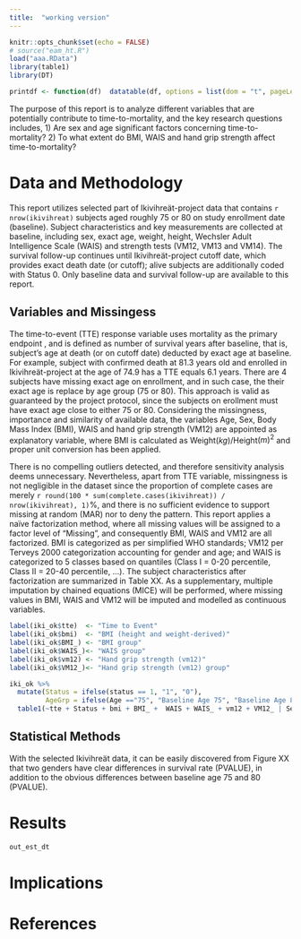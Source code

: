 ```yaml
---
title:  "working version"
---
```


```r
knitr::opts_chunk$set(echo = FALSE)
# source("eam_ht.R")
load("aaa.RData")
library(table1)
library(DT)

printdf <- function(df)  datatable(df, options = list(dom = "t", pageLength = nrow(df)))
```


The purpose of this report is to analyze different variables that are potentially contribute to time-to-mortality, and the key research questions includes,
1)	Are sex and age significant factors concerning time-to-mortality?
2)	To what extent do BMI, WAIS and hand grip strength affect time-to-mortality?

# Data and Methodology

This report utilizes selected part of Ikivihreät-project data that contains `r nrow(ikivihreat)` subjects aged roughly 75 or 80 on study enrollment date (baseline). Subject characteristics and key measurements are collected at baseline, including sex, exact age, weight, height, Wechsler Adult Intelligence Scale (WAIS) and strength tests (VM12, VM13 and VM14). The survival follow-up continues until Ikivihreät-project cutoff date, which provides exact death date (or cutoff); alive subjects are additionally coded with Status 0. Only baseline data and survival follow-up are available to this report.

## Variables and Missingess

The time-to-event (TTE) response variable uses mortality as the primary endpoint , and is defined as number of survival years after baseline, that is, subject’s age at death (or on cutoff date) deducted by exact age at baseline. For example, subject with confirmed death at 81.3 years old and enrolled in Ikivihreät-project at the age of 74.9 has a TTE equals 6.1 years. There are 4 subjects have missing exact age on enrollment, and in such case, the their exact age is replace by age group (75 or 80). This approach is valid as guaranteed by the project protocol, since the subjects on erollment must have exact age close to either 75 or 80. Considering the missingness, importance and similarity of available data, the variables Age, Sex, Body Mass Index (BMI), WAIS and hand grip strength (VM12) are appointed as explanatory variable, where BMI is calculated as Weight$(kg)$/Height$(m)^2$ and proper unit conversion has been applied.
 
There is no compelling outliers detected, and therefore sensitivity analysis deems unnecessary. Nevertheless, apart from TTE variable, missingness is not negligible in the dataset since the proportion of complete cases are merely `r round(100 * sum(complete.cases(ikivihreat)) / nrow(ikivihreat), 1)`%, and there is no sufficient evidence to support missing at random (MAR)  nor to deny the pattern. This report applies a naïve factorization method, where all missing values will be assigned to a factor level of “Missing”, and consequently BMI, WAIS and VM12 are all factorized. BMI is categorized as per simplified WHO standards; VM12 per Terveys 2000 categorization accounting for gender and age; and WAIS is categorized to 5 classes based on quantiles (Class I = 0-20 percentile, Class II = 20-40 percentile, …). The subject characteristics after factorization are summarized in Table XX. As a supplementary, multiple imputation by chained equations (MICE) will be performed, where missing values in BMI, WAIS and VM12 will be imputed and modelled as continuous variables. 

```r
label(iki_ok$tte)  <- "Time to Event"
label(iki_ok$bmi)  <- "BMI (height and weight-derived)"
label(iki_ok$BMI_) <- "BMI group"
label(iki_ok$WAIS_)<- "WAIS group"
label(iki_ok$vm12) <- "Hand grip strength (vm12)"
label(iki_ok$VM12_)<- "Hand grip strength (vm12) group"

iki_ok %>% 
  mutate(Status = ifelse(status == 1, "1", "0"),
         AgeGrp = ifelse(Age =="75", "Baseline Age 75", "Baseline Age 80")) %>%
  table1(~tte + Status + bmi + BMI_ +  WAIS + WAIS_ + vm12 + VM12_ | Sex * AgeGrp, data = .)
```

## Statistical Methods

With the selected Ikivihreät data, it can be easily discovered from Figure XX that two genders have clear differences in survival rate (PVALUE), in addition to the obvious differences between baseline age 75 and 80 (PVALUE). 

# Results

```r
out_est_dt
```

# Implications

# References

